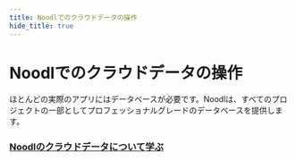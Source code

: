 ```yaml
---
title: Noodlでのクラウドデータの操作
hide_title: true
---
```


# Noodlでのクラウドデータの操作

ほとんどの実際のアプリにはデータベースが必要です。Noodlは、すべてのプロジェクトの一部としてプロフェッショナルグレードのデータベースを提供します。

<ReactPlayer playing autoplay muted loop url='overview/db3.mp4' />

### [Noodlのクラウドデータについて学ぶ](/docs/guides/cloud-data/creating-a-backend)